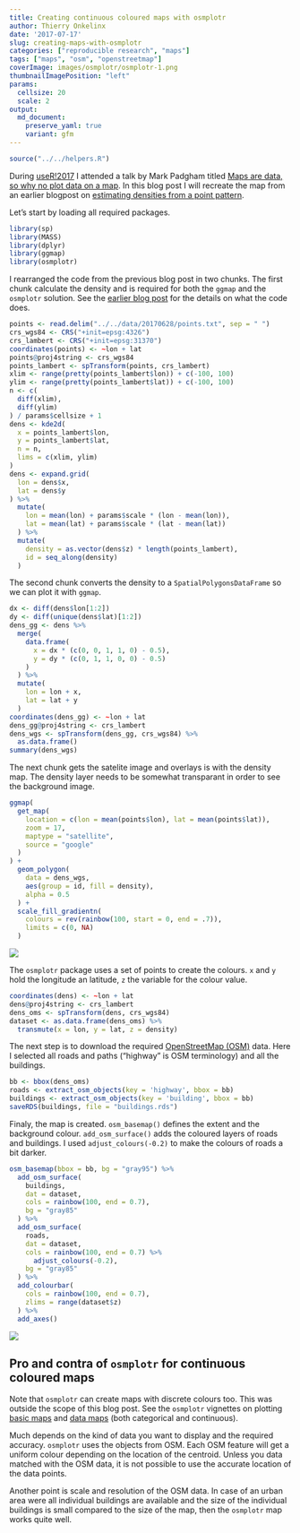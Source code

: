 ```yaml
---
title: Creating continuous coloured maps with osmplotr
author: Thierry Onkelinx
date: '2017-07-17'
slug: creating-maps-with-osmplotr
categories: ["reproducible research", "maps"]
tags: ["maps", "osm", "openstreetmap"]
coverImage: images/osmplotr/osmplotr-1.png
thumbnailImagePosition: "left"
params:
  cellsize: 20
  scale: 2
output: 
  md_document:
    preserve_yaml: true
    variant: gfm
---
```


```r
source("../../helpers.R")
```

During [useR!2017](https://user2017.brussels/) I attended a talk by Mark Padgham titled [Maps are data, so why no plot data on a map](https://channel9.msdn.com/Events/useR-international-R-User-conferences/useR-International-R-User-2017-Conference/Maps-are-data-so-why-plot-data-on-a-map).
In this blog post I will recreate the map from an earlier blogpost on [estimating densities from a point pattern](../../06/estimating-densities-from-a-point-pattern).

Let's start by loading all required packages.

```r
library(sp)
library(MASS)
library(dplyr)
library(ggmap)
library(osmplotr)
```

I rearranged the code from the previous blog post in two chunks.
The first chunk calculate the density and is required for both the `ggmap` and the `osmplotr` solution.
See the [earlier blog post](../../06/estimating-densities-from-a-point-pattern) for the details on what the code does.

```r
points <- read.delim("../../data/20170628/points.txt", sep = " ")
crs_wgs84 <- CRS("+init=epsg:4326")
crs_lambert <- CRS("+init=epsg:31370")
coordinates(points) <- ~lon + lat
points@proj4string <- crs_wgs84
points_lambert <- spTransform(points, crs_lambert)
xlim <- range(pretty(points_lambert$lon)) + c(-100, 100)
ylim <- range(pretty(points_lambert$lat)) + c(-100, 100)
n <- c(
  diff(xlim),
  diff(ylim)
) / params$cellsize + 1
dens <- kde2d(
  x = points_lambert$lon,
  y = points_lambert$lat,
  n = n,
  lims = c(xlim, ylim)
)
dens <- expand.grid(
  lon = dens$x,
  lat = dens$y
) %>%
  mutate(
    lon = mean(lon) + params$scale * (lon - mean(lon)),
    lat = mean(lat) + params$scale * (lat - mean(lat))
  ) %>%
  mutate(
    density = as.vector(dens$z) * length(points_lambert),
    id = seq_along(density)
  )
```

The second chunk converts the density to a `SpatialPolygonsDataFrame` so we can plot it with `ggmap`.

```r
dx <- diff(dens$lon[1:2])
dy <- diff(unique(dens$lat)[1:2])
dens_gg <- dens %>%
  merge(
    data.frame(
      x = dx * (c(0, 0, 1, 1, 0) - 0.5),
      y = dy * (c(0, 1, 1, 0, 0) - 0.5)
    )
  ) %>%
  mutate(
    lon = lon + x,
    lat = lat + y
  )
coordinates(dens_gg) <- ~lon + lat
dens_gg@proj4string <- crs_lambert
dens_wgs <- spTransform(dens_gg, crs_wgs84) %>%
  as.data.frame()
summary(dens_wgs)
```

The next chunk gets the satelite image and overlays is with the density map.
The density layer needs to be somewhat transparant in order to see the background image.

```r
ggmap(
  get_map(
    location = c(lon = mean(points$lon), lat = mean(points$lat)),
    zoom = 17,
    maptype = "satellite",
    source = "google"
  )
) +
  geom_polygon(
    data = dens_wgs, 
    aes(group = id, fill = density), 
    alpha = 0.5
  ) +
  scale_fill_gradientn(
    colours = rev(rainbow(100, start = 0, end = .7)),
    limits = c(0, NA)
  )
```

![](/images/osmplotr/ggmap-1.png)

The `osmplotr` package uses a set of points to create the colours.
`x` and `y` hold the longitude an latitude, `z` the variable for the colour value.

```r
coordinates(dens) <- ~lon + lat
dens@proj4string <- crs_lambert
dens_oms <- spTransform(dens, crs_wgs84)
dataset <- as.data.frame(dens_oms) %>%
  transmute(x = lon, y = lat, z = density)
```

The next step is to download the required [OpenStreetMap (OSM)](https://www.openstreetmap.org) data.
Here I selected all roads and paths ("highway" is OSM terminology) and all the buildings.

```r
bb <- bbox(dens_oms)
roads <- extract_osm_objects(key = 'highway', bbox = bb)
buildings <- extract_osm_objects(key = 'building', bbox = bb)
saveRDS(buildings, file = "buildings.rds")
```

Finaly, the map is created.
`osm_basemap()` defines the extent and the background colour.
`add_osm_surface()` adds the coloured layers of roads and buildings.
I used `adjust_colours(-0.2)` to make the colours of roads a bit darker.

```r
osm_basemap(bbox = bb, bg = "gray95") %>%
  add_osm_surface(
    buildings,
    dat = dataset,
    cols = rainbow(100, end = 0.7),
    bg = "gray85"
  ) %>%
  add_osm_surface(
    roads,
    dat = dataset,
    cols = rainbow(100, end = 0.7) %>%
      adjust_colours(-0.2),
    bg = "gray85"
  ) %>%
  add_colourbar(
    cols = rainbow(100, end = 0.7),
    zlims = range(dataset$z)
  ) %>%
  add_axes()
```

![](/images/osmplotr/osmplotr-1.png)

## Pro and contra of `osmplotr` for continuous coloured maps

Note that `osmplotr` can create maps with discrete colours too.
This was outside the scope of this blog post.
See the `osmplotr` vignettes on plotting [basic maps](https://cran.r-project.org/web/packages/osmplotr/vignettes/basic-maps.html) and [data maps](https://cran.r-project.org/web/packages/osmplotr/vignettes/data-maps.html) (both categorical and continuous).

Much depends on the kind of data you want to display and the required accuracy.
`osmplotr` uses the objects from OSM.
Each OSM feature will get a uniform colour depending on the location of the centroid.
Unless you data matched with the OSM data, it is not possible to use the accurate location of the data points.

Another point is scale and resolution of the OSM data.
In case of an urban area were all individual buildings are available and the size of the individual buildings is small compared to the size of the map, then the `osmplotr` map works quite well.
